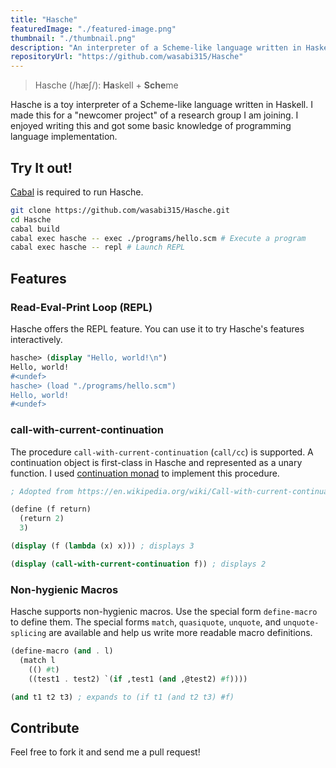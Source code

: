 ```yaml
---
title: "Hasche"
featuredImage: "./featured-image.png"
thumbnail: "./thumbnail.png"
description: "An interpreter of a Scheme-like language written in Haskell"
repositoryUrl: "https://github.com/wasabi315/Hasche"
---
```


> Hasche (/hæʃ/): **Ha**skell + **Sche**me

Hasche is a toy interpreter of a Scheme-like language written in Haskell.
I made this for a "newcomer project" of a research group I am joining.
I enjoyed writing this and got some basic knowledge of programming language implementation.

## Try It out!
[Cabal](https://www.haskell.org/cabal/) is required to run Hasche.

```bash
git clone https://github.com/wasabi315/Hasche.git
cd Hasche
cabal build
cabal exec hasche -- exec ./programs/hello.scm # Execute a program
cabal exec hasche -- repl # Launch REPL
```

## Features

### Read-Eval-Print Loop (REPL)
Hasche offers the REPL feature.
You can use it to try Hasche's features interactively.

```scheme
hasche> (display "Hello, world!\n")
Hello, world!
#<undef>
hasche> (load "./programs/hello.scm")
Hello, world!
#<undef>
```

### call-with-current-continuation
The procedure `call-with-current-continuation` (`call/cc`) is supported.
A continuation object is first-class in Hasche and represented as a unary function.
I used [continuation monad](https://hackage.haskell.org/package/mtl-2.2.2/docs/Control-Monad-Cont.html) to implement this procedure.

```scheme
; Adopted from https://en.wikipedia.org/wiki/Call-with-current-continuation

(define (f return)
  (return 2)
  3)

(display (f (lambda (x) x))) ; displays 3

(display (call-with-current-continuation f)) ; displays 2
```

### Non-hygienic Macros
Hasche supports non-hygienic macros. Use the special form `define-macro` to define them.
The special forms `match`, `quasiquote`, `unquote`, and `unquote-splicing` are available and help us write more readable macro definitions.

```scheme
(define-macro (and . l)
  (match l
    (() #t)
    ((test1 . test2) `(if ,test1 (and ,@test2) #f))))

(and t1 t2 t3) ; expands to (if t1 (and t2 t3) #f)
```

## Contribute
Feel free to fork it and send me a pull request!
